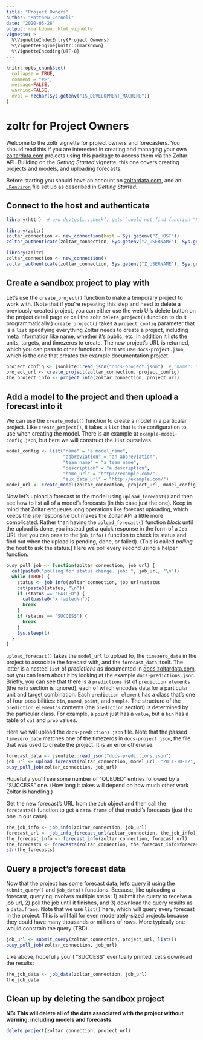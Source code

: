 ```yaml
---
title: "Project Owners"
author: "Matthew Cornell"
date: "2020-05-26"
output: rmarkdown::html_vignette
vignette: >
  %\VignetteIndexEntry{Project Owners}
  %\VignetteEngine{knitr::rmarkdown}
  %\VignetteEncoding{UTF-8}
---
```


```r
knitr::opts_chunk$set(
  collapse = TRUE,
  comment = "#>",
  message=FALSE, 
  warning=FALSE,
  eval = nzchar(Sys.getenv("IS_DEVELOPMENT_MACHINE"))
)
```


# zoltr for Project Owners

Welcome to the zoltr vignette for project owners and forecasters. You should read this if you are interested in creating and managing your own [zoltardata.com](https://www.zoltardata.com/) projects using this package to access them via the Zoltar API. Building on the _Getting Started_ vignette, this one covers creating projects and models, and uploading forecasts.

Before starting you should have an account on [zoltardata.com](https://www.zoltardata.com/), and an [`.Renviron`](https://stat.ethz.ch/R-manual/R-devel/library/base/html/Startup.html) file set up as described in _Getting Started_.


## Connect to the host and authenticate

<!-- run but don't show. NB: will run only if above eval=TRUE -->
```r
library(httr)  # o/w devtools::check() gets `could not find function "POST"` error
```

<!-- run but don't show. NB: will run only if above eval=TRUE -->
```r
library(zoltr)
zoltar_connection <- new_connection(host = Sys.getenv("Z_HOST"))
zoltar_authenticate(zoltar_connection, Sys.getenv("Z_USERNAME"), Sys.getenv("Z_PASSWORD"))
```

<!-- show but don't run-->
```r
library(zoltr)
zoltar_connection <- new_connection()
zoltar_authenticate(zoltar_connection, Sys.getenv("Z_USERNAME"), Sys.getenv("Z_PASSWORD"))
```


## Create a sandbox project to play with

Let's use the `create_project()` function to make a temporary project to work with. (Note that if you're repeating this step and need to delete a previously-created project, you can either use the web UI's delete button on the project detail page or call the zoltr `delete_project()` function to do it programmatically.) `create_project()` takes a `project_config` parameter that is a `list` specifying everything Zoltar needs to create a project, including meta information like name, whether it's public, etc. In addition it lists the units, targets, and timezeros to create. The new project's URL is returned, which you can pass to other functions. Here we use `docs-project.json`, which is the one that creates the example documentation project.

```r
project_config <- jsonlite::read_json("docs-project.json")  # "name": "My project"
project_url <- create_project(zoltar_connection, project_config)
the_project_info <- project_info(zoltar_connection, project_url)
```


## Add a model to the project and then upload a forecast into it

We can use the `create_model()` function to create a model in a particular project. Like `create_project()`, it takes a `list` that is the configuration to use when creating the model. There is an example at `example-model-config.json`, but here we will construct the `list` ourselves.

```r
model_config <- list("name" = "a model_name",
                     "abbreviation" = "an abbreviation",
                     "team_name" = "a team_name",
                     "description" = "a description",
                     "home_url" = "http://example.com/",
                     "aux_data_url" = "http://example.com/")
model_url <- create_model(zoltar_connection, project_url, model_config)
```

Now let's upload a forecast to the model using `upload_forecast()` and then see how to list all of a model's forecasts (in this case just the one). Keep in mind that Zoltar enqueues long operations like forecast uploading, which keeps the site responsive but makes the Zoltar API a little more complicated. Rather than having the `upload_forecast()` function _block_ until the upload is done, you instead get a quick response in the form of a `Job` URL that you can pass to the `job_info()` function to check its status and find out when the upload is pending, done, or failed). (This is called _polling_ the host to ask the status.) Here we poll every second using a helper function:

```r
busy_poll_job <- function(zoltar_connection, job_url) {
  cat(paste0("polling for status change. job: ", job_url, "\n"))
  while (TRUE) {
    status <- job_info(zoltar_connection, job_url)$status
    cat(paste0(status, "\n"))
    if (status == "FAILED") {
      cat(paste0("x failed\n"))
      break
    }
    if (status == "SUCCESS") {
      break
    }
    Sys.sleep(1)
  }
}
```

`upload_forecast()` takes the `model_url` to upload to, the `timezero_date` in the project to associate the forecast with, and the `forecast_data` itself. The latter is a nested `list` of _predictions_ as documented in [docs.zoltardata.com](https://docs.zoltardata.com/), but you can learn about it by looking at the example `docs-predictions.json`. Briefly, you can see that there is a `predictions` list of `prediction elements` (the `meta` section is ignored), each of which encodes data for a particular unit and target combination. Each `prediction element` has a class that's one of four possibilities: `bin`, `named`, `point`, and `sample`. The structure of the `prediction element's` contents (the `prediction` section) is determined by the particular class. For example, a `point` just has a `value`, but a `bin` has a table of `cat` and `prob` values.

Here we will upload the `docs-predictions.json` file. Note that the passed `timezero_date` matches one of the timezeros in `docs-project.json`, the file that was used to create the project. It is an error otherwise.

```r
forecast_data <- jsonlite::read_json("docs-predictions.json")
job_url <- upload_forecast(zoltar_connection, model_url, "2011-10-02", forecast_data)
busy_poll_job(zoltar_connection, job_url)
```

Hopefully you'll see some number of "QUEUED" entries followed by a "SUCCESS" one. (How long it takes will depend on how much other work Zoltar is handling.)

Get the new forecast's URL from the `Job` object and then call the `forecasts()` function to get a `data.frame` of that model's forecasts (just the one in our case).

```r
the_job_info <- job_info(zoltar_connection, job_url)
forecast_url <- job_info_forecast_url(zoltar_connection, the_job_info)
the_forecast_info <- forecast_info(zoltar_connection, forecast_url)
the_forecasts <- forecasts(zoltar_connection, the_forecast_info$forecast_model_url)
str(the_forecasts)
```


## Query a project's forecast data

Now that the project has some forecast data, let's query it using the `submit_query()` and `job_data()` functions. Because, like uploading a forecast, querying involves multiple steps: 1) submit the query to receive a job url, 2) poll the job until it finishes, and 3) download the query results as a `data.frame`. Note that we use `list()` here, which will query every forecast in the project. This is will fail for even moderately-sized projects because they could have many thousands or millions of rows. More typically one would constrain the query (TBD). 

```r
job_url <- submit_query(zoltar_connection, project_url, list())
busy_poll_job(zoltar_connection, job_url)
```

Like above, hopefully you'll "SUCCESS" eventually printed. Let's download the results:

```r
the_job_data <- job_data(zoltar_connection, job_url)
the_job_data
```


## Clean up by deleting the sandbox project

**NB: This will delete all of the data associated with the project without warning, including models and forecasts.** 

```r
delete_project(zoltar_connection, project_url)
```
